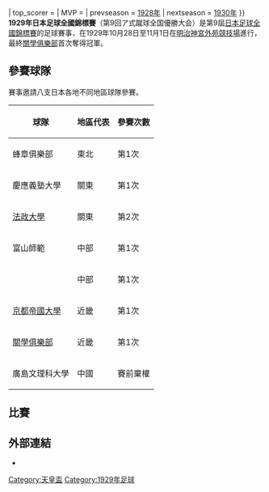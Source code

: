 {{國內足球盃賽賽季
| event_name   = 第9回ア式蹴球全国優勝大会
| year         = 1929年
| country      = {{JPN}}
| num_season   = 9
| title_holder = 
| result_th    = 
| dates        = 1929年10月28日至11月1日
| num_teams    = 7
| venues       = 
| champions     = [[關西學院大學|關學俱樂部]]
| count        = 1
| runner-up    = [[法政大學|法政大學]]
| matches      = 7
| goals        = 27
| attendance   = {{#expr:}}
| top_scorer   = 
| MVP          = 
| prevseason   = [[1928年日本足球全國錦標賽|1928年]]
| nextseason   = [[1930年日本足球全國錦標賽|1930年]]
}}
'''1929年日本足球全國錦標賽'''（<span lang="ja">第9回ア式蹴球全国優勝大会</span>）是第9屆[[天皇杯|日本足球全國錦標賽]]的足球賽事，在1929年10月28日至11月1日在[[明治神宮外苑競技場|明治神宮外苑競技場]]進行，最終[[關西學院大學|關學俱樂部]]首次奪得冠軍。

==參賽球隊==
賽事邀請八支日本各地不同地區球隊參賽。
{| class="wikitable" style="text-align: center" border="1"
|-
! 球隊
! 地區代表
! 參賽次數
|-
| align=left|蜂章俱樂部 || 東北 ||第1次
|-
| align=left|慶應義塾大學 || 關東 ||第1次
|-
| align=left|[[法政大學|法政大學]] || 關東 || 第2次
|-
| align=left|富山師範 || 中部 || 第1次
|-
| align=left| {{Tsl|ja|静岡高等学校 (旧制)|静岡高等學校 (舊制)|静岡高校}} || 中部 || 第1次
|-
| align=left| [[京都大學|京都帝國大學]] || 近畿 || 第1次
|-
| align=left| [[關西學院大學|關學俱樂部]] || 近畿 || 第1次
|-
| align=left| 廣島文理科大學 || 中國 || 賽前棄權
|}

==比賽==
{{Round8_seed
|RD1=1回戦
|RD2=準決勝
|RD3=決勝
<!--1回戦-->
|1929年10月
|'''蜂章俱樂部'''|
|廣島文理大學（棄權）|
|1929年10月
|關學俱樂部|6
|富山師範|1
|1929年10月
|慶應義塾大學|2
|京都帝國大學|0
|1929年10月
|法政大學（抽籤獲勝）|3(加時)
|静岡高校|3
<!--準決勝-->
|1929年10月
|蜂章俱樂部|0
|關學俱樂部|5
|1929年10月
|慶應義塾大学|2
|'''法政大学'''（抽籤獲勝）|2(加時)
<!--決勝-->
|1929年11月1日
|關學俱樂部|3
|法政大学|0
}}

==外部連結==
* {{Wayback|url=http://www1.nhk.or.jp/sports/tennouhai/his/empcup_bdf_hisde09.html |title=NHKによる紹介 |date=20101013225259}}
[[Category:天皇盃|Category:天皇盃]]
[[Category:1929年足球|Category:1929年足球]]